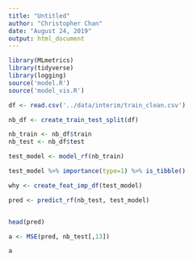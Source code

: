 ```yaml
---
title: "Untitled"
author: "Christopher Chan"
date: "August 24, 2019"
output: html_document
---
```


```r
library(MLmetrics)
library(tidyverse)
library(logging)
source('model.R')
source('model_vis.R')

df <- read.csv('../data/interim/train_clean.csv')
```


```r
nb_df <- create_train_test_split(df)

nb_train <- nb_df$train
nb_test <- nb_df$test
```


```r
test_model <- model_rf(nb_train)
```

```r
test_model %>% importance(type=1) %>% is_tibble()
```

```r
why <- create_feat_imp_df(test_model)
```


```r
pred <- predict_rf(nb_test, test_model)


head(pred)
```

```r
a <- MSE(pred, nb_test[,13])

a
```

